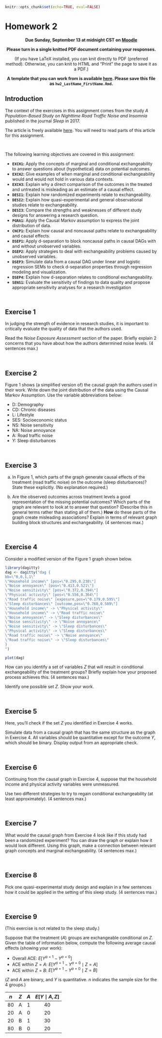 ```r
knitr::opts_chunk$set(echo=TRUE, eval=FALSE)
```

# Homework 2 {-}

<center>
**Due Sunday, September 13 at midnight CST on [Moodle](https://moodle.macalester.edu/mod/assign/view.php?id=27999)**

**Please turn in a single knitted PDF document containing your responses.**

(If you have LaTeX installed, you can knit directly to PDF (preferred method). Otherwise, you can knit to HTML and "Print" the page to save it as a PDF.)

**A template that you can work from is available [here](template_rmds/hw2.Rmd). Please save this file as `hw2_LastName_FirstName.Rmd`.**
</center>

## Introduction {-}

The context of the exercises in this assignment comes from the study *A Population-Based Study on Nighttime Road Traffic Noise and Insomnia* published in the journal *Sleep* in 2017.

The article is freely available [here](http://academic.oup.com/sleep/article/40/2/zsw055/2662183). You will need to read parts of this article for this assignment.

<br>

The following learning objectives are covered in this assignment:

- **`EXCH1`:** Apply the concepts of marginal and conditional exchangeability to answer questions about (hypothetical) data on potential outcomes.
- **`EXCH2`:** Give examples of when marginal and conditional exchangeability would and would not hold in various data contexts.
- **`EXCH3`:** Explain why a direct comparison of the outcomes in the treated and untreated is misleading as an estimate of a causal effect.
- **`DESI1`:** Explain how randomized experiments relate to exchangeability.
- **`DESI2`:** Explain how quasi-experimental and general observational studies relate to exchangeability.
- **`DESI3`:** Compare the strengths and weaknesses of different study designs for answering a research question.
- **`PGRA1`:** Apply the Causal Markov assumption to express the joint distribution of data.
- **`CNCP1`:** Explain how causal and noncausal paths relate to exchangeability and causal effects.
- **`DSEP1`:** Apply d-separation to block noncausal paths in causal DAGs with and without unobserved variables.
- **`DSEP2`:** Apply strategies to deal with exchangeability problems caused by unobserved variables.
- **`DSEP3`:** Simulate data from a causal DAG under linear and logistic regression SEMs to check d-separation properties through regression modeling and visualization.
- **`DSEP4`:** Explain how d-separation relates to conditional exchangeability.
- **`SENS1`:** Evaluate the sensitivity of findings to data quality and propose appropriate sensitivity analyses for a research investigation

<br>

## Exercise 1 {-}

In judging the strength of evidence in research studies, it is important to critically evaluate the quality of data that the authors used.

Read the *Noise Exposure Assessment* section of the paper. Briefly explain 2 concerns that you have about how the authors determined noise levels. (4 sentences max.)

<br>

## Exercise 2 {-}

Figure 1 shows (a simplified version of) the causal graph the authors used in their work. Write down the joint distribution of the data using the Causal Markov Assumption. Use the variable abbreviations below:

- D: Demography
- CD: Chronic diseases
- L: Lifestyle
- SES: Socioeconomic status
- NS: Noise sensitivity
- NA: Noise annoyance
- A: Road traffic noise
- Y: Sleep disturbances

<br>

## Exercise 3 {-}

a. In Figure 1, which parts of the graph generate causal effects of the treatment (road traffic noise) on the outcome (sleep disturbances)? State these explicitly. (No explanation required.)

b. Are the observed outcomes across treatment levels a good representation of the missing potential outcomes? Which parts of the graph are relevant to look at to answer that question? (Describe this in general terms rather than stating all of them.) **How** do these parts of the graph create misleading associations? Explain in terms of relevant graph building block structures and exchangeability. (4 sentences max.)

<br>

## Exercise 4 {-}

Consider a modified version of the Figure 1 graph shown below.

```r
library(dagitty)
dag <- dagitty("dag {
bb=\"0,0,1,1\"
\"Household income\" [pos=\"0.295,0.238\"]
\"Noise annoyance\" [pos=\"0.413,0.521\"]
\"Noise sensitivity\" [pos=\"0.372,0.394\"]
\"Physical activity\" [pos=\"0.556,0.364\"]
\"Road traffic noise\" [exposure,pos=\"0.179,0.595\"]
\"Sleep disturbances\" [outcome,pos=\"0.760,0.589\"]
\"Household income\" -> \"Physical activity\"
\"Household income\" -> \"Road traffic noise\"
\"Noise annoyance\" -> \"Sleep disturbances\"
\"Noise sensitivity\" -> \"Noise annoyance\"
\"Noise sensitivity\" -> \"Sleep disturbances\"
\"Physical activity\" -> \"Sleep disturbances\"
\"Road traffic noise\" -> \"Noise annoyance\"
\"Road traffic noise\" -> \"Sleep disturbances\"
}
")

plot(dag)
```

How can you identify a set of variables $Z$ that will result in conditional exchangeability of the treatment groups? Briefly explain how your proposed process achieves this. (4 sentences max.)

Identify one possible set $Z$. Show your work.

<br>

## Exercise 5 {-}

Here, you'll check if the set $Z$ you identified in Exercise 4 works.

Simulate data from a causal graph that has the same structure as the graph in Exercise 4. All variables should be quantitative except for the outcome $Y$, which should be binary. Display output from an appropriate check.

<br>

## Exercise 6 {-}

Continuing from the causal graph in Exercise 4, suppose that the household income and physical activity variables were unmeasured.

Use two different strategies to try to regain conditional exchangeability (at least approximately). (4 sentences max.)

<br>

## Exercise 7 {-}

What would the causal graph from Exercise 4 look like if this study had been a randomized experiment? You can draw the graph or explain how it would look different. Using this graph, make a connection between relevant graph concepts and marginal exchangeability. (4 sentences max.)

<br>

## Exercise 8 {-}

Pick one quasi-experimental study design and explain in a few sentences how it could be applied in the setting of this sleep study. (4 sentences max.)

<br>

## Exercise 9 {-}

(This exercise is not related to the sleep study.)

Suppose that the treatment ($A$) groups are exchangeable conditional on $Z$. Given the table of information below, compute the following average causal effects (showing your work):

- Overall ACE: $E[Y^{a=1} - Y^{a=0}]$
- ACE within $Z = A$: $E[Y^{a=1} - Y^{a=0} \mid Z = A]$
- ACE within $Z = B$: $E[Y^{a=1} - Y^{a=0} \mid Z = B]$

($Z$ and $A$ are binary, and $Y$ is quantitative. $n$ indicates the sample size for the 4 groups.)

 $n$   $Z$   $A$   $E[Y\mid A, Z]$
----- ----- ----- -----------------
  80    A     1         40
  20    A     0         20
  20    B     1         30
  80    B     0         20
